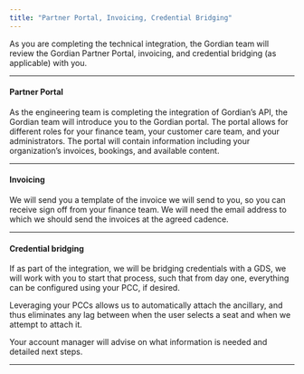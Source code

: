 ```yaml
---
title: "Partner Portal, Invoicing, Credential Bridging"
---
```


As you are completing the technical integration, the Gordian team will review the Gordian Partner Portal, invoicing, and credential bridging (as applicable) with you. 

---

#### Partner Portal

As the engineering team is completing the integration of Gordian’s API, the Gordian team will introduce you to the Gordian portal. The portal allows for different roles for your finance team, your customer care team, and your administrators. The portal will contain information including your organization’s invoices, bookings, and available content. 

---

#### Invoicing

We will send you a template of the invoice we will send to you, so you can receive sign off from your finance team. We will need the email address to which we should send the invoices at the agreed cadence. 

---

#### Credential bridging

If as part of the integration, we will be bridging credentials with a GDS, we will work with you to start that process, such that from day one, everything can be configured using your PCC, if desired. 

Leveraging your PCCs allows us to automatically attach the ancillary, and thus eliminates any lag between when the user selects a seat and when we attempt to attach it.

Your account manager will advise on what information is needed and detailed next steps.

---
